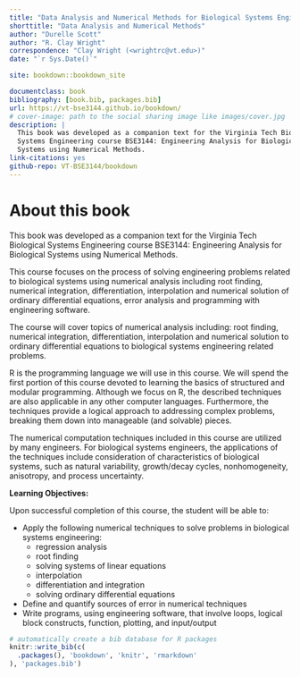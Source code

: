 ```yaml
--- 
title: "Data Analysis and Numerical Methods for Biological Systems Engineers"
shorttitle: "Data Analysis and Numerical Methods"
author: "Durelle Scott"
author: "R. Clay Wright"
correspondence: "Clay Wright (<wrightrc@vt.edu>)"
date: "`r Sys.Date()`"

site: bookdown::bookdown_site

documentclass: book
bibliography: [book.bib, packages.bib]
url: https://vt-bse3144.github.io/bookdown/
# cover-image: path to the social sharing image like images/cover.jpg
description: |
  This book was developed as a companion text for the Virginia Tech Biological
  Systems Engineering course BSE3144: Engineering Analysis for Biological 
  Systems using Numerical Methods.
link-citations: yes
github-repo: VT-BSE3144/bookdown
---
```


# About this book {-}

This book was developed as a companion text for the Virginia Tech Biological Systems Engineering course BSE3144: Engineering Analysis for Biological Systems using Numerical Methods.

This course focuses on the process of solving engineering problems related to biological systems using numerical analysis including root finding, numerical integration, differentiation, interpolation and numerical solution of ordinary differential equations, error analysis and programming with engineering software.

The course will cover topics of numerical analysis including: root finding, numerical integration, differentiation, interpolation and numerical solution to ordinary differential equations to biological systems engineering related problems. 

R is the programming language we will use in this course. We will spend the first portion of this course devoted to learning the basics of structured and modular programming. Although we focus on R, the described techniques are also applicable in any other computer languages. Furthermore, the techniques provide a logical approach to addressing complex problems, breaking them down into manageable (and solvable) pieces.

The numerical computation techniques included in this course are utilized by many engineers. For biological systems engineers, the applications of the techniques include consideration of characteristics of biological systems, such as natural variability, growth/decay cycles, nonhomogeneity, anisotropy, and process uncertainty.

**Learning Objectives:**

Upon successful completion of this course, the student will be able to:

- Apply the following numerical techniques to solve problems in biological systems engineering:
  - regression analysis
  - root finding
  - solving systems of linear equations
  - interpolation
  - differentiation and integration
  - solving ordinary differential equations
- Define and quantify sources of error in numerical techniques
- Write programs, using engineering software, that involve loops, logical block constructs, function, plotting, and input/output


```r
# automatically create a bib database for R packages
knitr::write_bib(c(
  .packages(), 'bookdown', 'knitr', 'rmarkdown'
), 'packages.bib')
```

